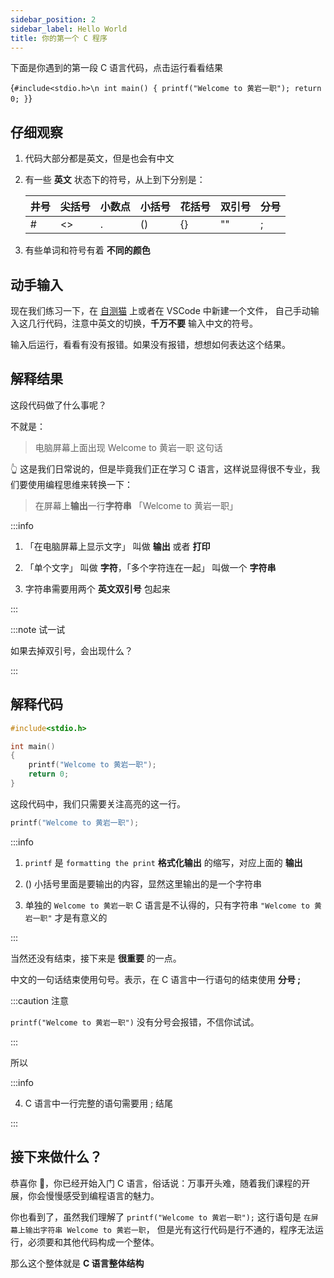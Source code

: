 ```yaml
---
sidebar_position: 2
sidebar_label: Hello World
title: 你的第一个 C 程序
---
```


下面是你遇到的第一段 C 语言代码，点击运行看看结果

<Editor>{`#include<stdio.h>\n
int main()
{
    printf("Welcome to 黄岩一职");
    return 0;
}`}</Editor>

## 仔细观察

1. 代码大部分都是英文，但是也会有中文
2. 有一些 **英文** 状态下的符号，从上到下分别是：

   | 井号 | 尖括号 | 小数点 | 小括号 | 花括号 | 双引号 | 分号 |
   | ---- | ------ | ------ | ------ | ------ | ------ | ---- |
   | #    | <\>    | .      | ()     | {}     | ""     | ;    |

3. 有些单词和符号有着 **不同的颜色**

## 动手输入

现在我们练习一下，在 [自测猫](https://code.hyyz.izhai.net/) 上或者在 VSCode 中新建一个文件，
自己手动输入这几行代码，注意中英文的切换，**千万不要** 输入中文的符号。

输入后运行，看看有没有报错。如果没有报错，想想如何表达这个结果。

## 解释结果

这段代码做了什么事呢？

不就是：

> 电脑屏幕上面出现 Welcome to 黄岩一职 这句话

👆 这是我们日常说的，但是毕竟我们正在学习 C 语言，这样说显得很不专业，我们要使用编程思维来转换一下：

> 在屏幕上**输出**一行**字符串** 「Welcome to 黄岩一职」

:::info

1. 「在电脑屏幕上显示文字」 叫做 **输出** 或者 **打印**

2. 「单个文字」 叫做 **字符**，「多个字符连在一起」 叫做一个 **字符串**

3. 字符串需要用两个 **英文双引号** 包起来

:::

:::note 试一试

如果去掉双引号，会出现什么？

:::

## 解释代码

```c {5}
#include<stdio.h>

int main()
{
    printf("Welcome to 黄岩一职");
    return 0;
}
```

这段代码中，我们只需要关注高亮的这一行。

```c
printf("Welcome to 黄岩一职");
```

:::info

1. `printf` 是 `formatting the print` **格式化输出** 的缩写，对应上面的 **输出**

2. () 小括号里面是要输出的内容，显然这里输出的是一个字符串

3. 单独的 `Welcome to 黄岩一职` C 语言是不认得的，只有字符串 `"Welcome to 黄岩一职"` 才是有意义的

:::

当然还没有结束，接下来是 **很重要** 的一点。

中文的一句话结束使用句号。表示，在 C 语言中一行语句的结束使用 **分号 ;**

:::caution 注意

`printf("Welcome to 黄岩一职")` 没有分号会报错，不信你试试。

:::

所以

:::info

4. C 语言中一行完整的语句需要用 ; 结尾

:::

## 接下来做什么？

恭喜你 🎉，你已经开始入门 C 语言，俗话说：万事开头难，随着我们课程的开展，你会慢慢感受到编程语言的魅力。

你也看到了，虽然我们理解了 `printf("Welcome to 黄岩一职");` 这行语句是 `在屏幕上输出字符串 Welcome to 黄岩一职`，
但是光有这行代码是行不通的，程序无法运行，必须要和其他代码构成一个整体。

那么这个整体就是 **C 语言整体结构**
